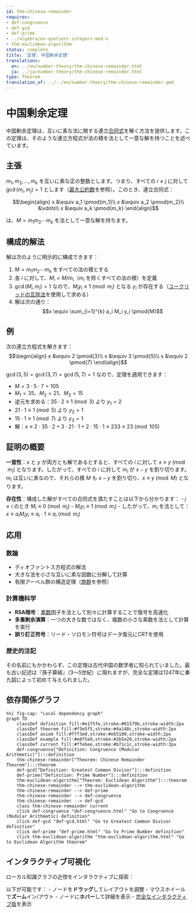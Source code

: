 ```yaml
---
id: thm-chinese-remainder
requires:
- def-congruence
- def-gcd
- def-prime
- ../algebra/ex-quotient-integers-mod-n
- thm-euclidean-algorithm
status: complete
title: '定理: 中国剰余定理'
translations:
  en: ../en/number-theory/thm-chinese-remainder.html
  ja: ../ja/number-theory/thm-chinese-remainder.html
type: Theorem
translation_of: ../../en/number-theory/thm-chinese-remainder.qmd
---
```


# 中国剰余定理 {#thm-chinese-remainder}

中国剰余定理は、互いに素な法に関する連立[合同式](def-congruence.qmd)を解く方法を提供します。この定理は、そのような連立方程式が法の積を法として一意な解を持つことを述べています。

## 主張

$m_1, m_2, \ldots, m_k$ を互いに素な正の整数とします。つまり、すべての $i \neq j$ に対して $\gcd(m_i, m_j) = 1$ とします（[最大公約数](def-gcd.qmd)を参照）。このとき、連立合同式：

$$\begin{align}
x &\equiv a_1 \pmod{m_1}\\
x &\equiv a_2 \pmod{m_2}\\
&\vdots\\
x &\equiv a_k \pmod{m_k}
\end{align}$$

は、$M = m_1 m_2 \cdots m_k$ を法として一意な解を持ちます。

## 構成的解法

解は次のように明示的に構成できます：

1. $M = m_1 m_2 \cdots m_k$ をすべての法の積とする
2. 各 $i$ に対して、$M_i = M/m_i$（$m_i$ を除くすべての法の積）を定義
3. $\gcd(M_i, m_i) = 1$ なので、$M_i y_i \equiv 1 \pmod{m_i}$ となる $y_i$ が存在する（[ユークリッドの互除法](thm-euclidean-algorithm.qmd)を使用して求める）
4. 解は次の通り：$$x \equiv \sum_{i=1}^{k} a_i M_i y_i \pmod{M}$$

## 例

次の連立方程式を解きます：
$$\begin{align}
x &\equiv 2 \pmod{3}\\
x &\equiv 3 \pmod{5}\\
x &\equiv 2 \pmod{7}
\end{align}$$

$\gcd(3,5) = \gcd(3,7) = \gcd(5,7) = 1$ なので、定理を適用できます：

- $M = 3 \cdot 5 \cdot 7 = 105$
- $M_1 = 35$、$M_2 = 21$、$M_3 = 15$
- 逆元を求める：$35 \cdot 2 \equiv 1 \pmod{3}$ より $y_1 = 2$
- $21 \cdot 1 \equiv 1 \pmod{5}$ より $y_2 = 1$
- $15 \cdot 1 \equiv 1 \pmod{7}$ より $y_3 = 1$
- 解：$x \equiv 2 \cdot 35 \cdot 2 + 3 \cdot 21 \cdot 1 + 2 \cdot 15 \cdot 1 \equiv 233 \equiv 23 \pmod{105}$

## 証明の概要

**一意性**：$x$ と $y$ が両方とも解であるとすると、すべての $i$ に対して $x \equiv y \pmod{m_i}$ となります。したがって、すべての $i$ に対して $m_i$ が $x - y$ を割り切ります。$m_i$ は互いに素なので、それらの積 $M$ も $x - y$ を割り切り、$x \equiv y \pmod{M}$ となります。

**存在性**：構成した解がすべての合同式を満たすことは以下から分かります：
- $j \neq i$ のとき $M_i \equiv 0 \pmod{m_j}$
- $M_i y_i \equiv 1 \pmod{m_i}$
- したがって、$m_i$ を法として：$x \equiv a_i M_i y_i \equiv a_i \cdot 1 \equiv a_i \pmod{m_i}$

## 応用

### 数論
- ディオファントス方程式の解法
- 大きな法を小さな互いに素な因数に分解して計算
- 有限アーベル群の構造定理（[商群](../algebra/ex-quotient-integers-mod-n.qmd)を参照）

### 計算機科学
- **RSA暗号**：[素数](def-prime.qmd)因子を法として別々に計算することで復号を高速化
- **多重剰余演算**：一つの大きな数ではなく、複数の小さな素数を法として計算を実行
- **誤り訂正符号**：リード・ソロモン符号はデータ復元にCRTを使用

### 歴史的注記
その名前にもかかわらず、この定理は古代中国の数学者に知られていました。最も古い記述は『孫子算経』（3～5世紀）に現れますが、完全な定理は1247年に秦九韶によって初めて与えられました。

## 依存関係グラフ

```mermaid
%%| fig-cap: "Local dependency graph"
graph TD
    classDef definition fill:#e1f5fe,stroke:#01579b,stroke-width:2px
    classDef theorem fill:#f3e5f5,stroke:#4a148c,stroke-width:2px
    classDef axiom fill:#fff3e0,stroke:#e65100,stroke-width:2px
    classDef example fill:#e8f5e9,stroke:#1b5e20,stroke-width:2px
    classDef current fill:#ffebee,stroke:#b71c1c,stroke-width:3px
    def-congruence["Definition: Congruence (Modular Arithmetic)"]:::definition
    thm-chinese-remainder["Theorem: Chinese Remainder Theorem"]:::theorem
    def-gcd["Definition: Greatest Common Divisor"]:::definition
    def-prime["Definition: Prime Number"]:::definition
    thm-euclidean-algorithm["Theorem: Euclidean Algorithm"]:::theorem
    thm-chinese-remainder --> thm-euclidean-algorithm
    thm-chinese-remainder --> def-prime
    thm-chinese-remainder --> def-congruence
    thm-chinese-remainder --> def-gcd
    class thm-chinese-remainder current
    click def-congruence "def-congruence.html" "Go to Congruence (Modular Arithmetic) definition"
    click def-gcd "def-gcd.html" "Go to Greatest Common Divisor definition"
    click def-prime "def-prime.html" "Go to Prime Number definition"
    click thm-euclidean-algorithm "thm-euclidean-algorithm.html" "Go to Euclidean Algorithm theorem"
```

## インタラクティブ可視化

ローカル知識グラフの近傍をインタラクティブに探索：

::: {.graph-viz data-id="thm-chinese-remainder" data-width="700" data-height="500"}
:::

以下が可能です：
- ノードを**ドラッグ**してレイアウトを調整
- マウスホイールで**ズーム**イン/アウト
- ノードに**ホバー**して詳細を表示
- [完全なインタラクティブ版](../../output/interactive/thm-chinese-remainder.html){target="_blank"}を表示
